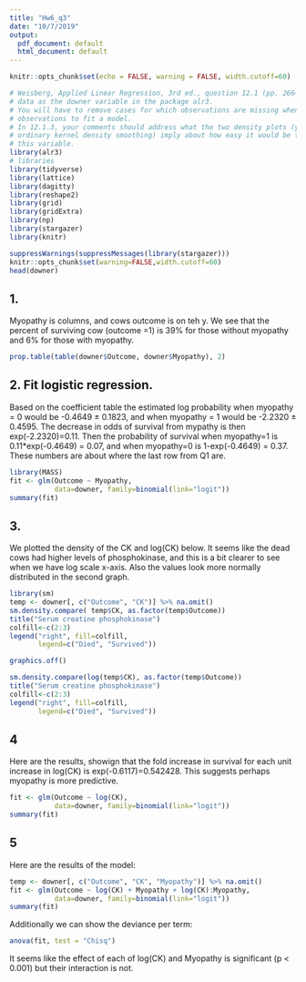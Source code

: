 ```yaml
---
title: "Hw6_q3"
date: "10/7/2019"
output:
  pdf_document: default
  html_document: default
---
```


```r
knitr::opts_chunk$set(echo = FALSE, warning = FALSE, width.cutoff=60)

# Weisberg, Applied Linear Regression, 3rd ed., question 12.1 (pp. 266–267). You can obtain the
# data as the downer variable in the package alr3.
# You will have to remove cases for which observations are missing whenever you need those
# observations to fit a model.
# In 12.1.3, your comments should address what the two density plots (you can make those using
# ordinary kernel density smoothing) imply about how easy it would be to predict survival using
# this variable.
library(alr3)
# libraries
library(tidyverse)
library(lattice)
library(dagitty)
library(reshape2)
library(grid)
library(gridExtra)
library(np)
library(stargazer)
library(knitr)

suppressWarnings(suppressMessages(library(stargazer))) 
knitr::opts_chunk$set(warning=FALSE,width.cutoff=60)
head(downer)
```

## 1. 

Myopathy is columns, and cows outcome is on teh y. We see that the percent of surviving cow (outcome =1) is 39% for those without myopathy and 6% for those with myopathy.

```r
prop.table(table(downer$Outcome, downer$Myopathy), 2)
```

## 2. Fit logistic regression.

Based on the coefficient table the estimated log probability when myopathy = 0 would be -0.4649 ± 0.1823, and when myopathy = 1 would be -2.2320 ± 0.4595. The decrease in odds of survival from mypathy is then exp(-2.2320)=0.11. Then the probability of survival when myopathy=1 is 0.11*exp(-0.4649) = 0.07, and when myopathy=0 is 1-exp(-0.4649) = 0.37. These numbers are about where the last row from Q1 are.

```r
library(MASS)
fit <- glm(Outcome ~ Myopathy, 
           data=downer, family=binomial(link="logit"))
summary(fit)
```
## 3.

We plotted the density of the CK and log(CK) below. It seems like the dead cows had higher levels of phosphokinase, and this is a bit clearer to see when we have log scale x-axis. Also the values look more normally distributed in the second graph.

```r
library(sm)
temp <- downer[, c("Outcome", "CK")] %>% na.omit()
sm.density.compare( temp$CK, as.factor(temp$Outcome))
title("Serum creatine phosphokinase")
colfill<-c(2:3)
legend("right", fill=colfill, 
       legend=c("Died", "Survived"))

graphics.off()

sm.density.compare(log(temp$CK), as.factor(temp$Outcome))
title("Serum creatine phosphokinase")
colfill<-c(2:3)
legend("right", fill=colfill, 
       legend=c("Died", "Survived"))
```


## 4

Here are the results, showign that the fold increase in survival for each unit increase in log(CK) is exp(-0.6117)=0.542428. This suggests perhaps myopathy is more predictive.

```r
fit <- glm(Outcome ~ log(CK), 
           data=downer, family=binomial(link="logit"))
summary(fit)
```


## 5

Here are the results of the model:
```r
temp <- downer[, c("Outcome", "CK", "Myopathy")] %>% na.omit()
fit <- glm(Outcome ~ log(CK) + Myopathy + log(CK):Myopathy, 
           data=downer, family=binomial(link="logit"))
summary(fit)
```

Additionally we can show the deviance per term:
```r
anova(fit, test = "Chisq")
```

It seems like the effect of each of log(CK) and Myopathy is significant (p < 0.001) but their interaction is not.